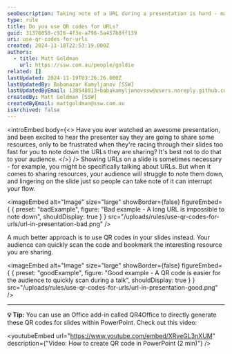 ```yaml
---
seoDescription: Taking note of a URL during a presentation is hard - make it easy for your users by giving them a QR code to scan instead
type: rule
title: Do you use QR codes for URLs?
guid: 31376058-c926-4f3e-a796-5a457b8ff139
uri: use-qr-codes-for-urls
created: 2024-11-18T22:53:19.000Z
authors:
  - title: Matt Goldman
    url: https://ssw.com.au/people/goldie
related: []
lastUpdated: 2024-11-19T03:26:26.000Z
lastUpdatedBy: Babanazar Kamyljanov [SSW]
lastUpdatedByEmail: 138548013+babakamyljanovssw@users.noreply.github.com
createdBy: Matt Goldman [SSW]
createdByEmail: mattgoldman@ssw.com.au
isArchived: false
---
```


<introEmbed
  body={<>
Have you ever watched an awesome presentation, and been excited to hear the presenter say they are going to share some resources, only to be frustrated when they're racing through their slides too fast for you to note down the URLs they are sharing? It's best not to do that to your audience.
  </>}
/>
Showing URLs on a slide is sometimes necessary - for example, you might be specifically talking about URLs. But when it comes to sharing resources, your audience will struggle to note them down, and lingering on the slide just so people can take note of it can interrupt your flow.

<imageEmbed
  alt="Image"
  size="large"
  showBorder={false}
  figureEmbed={ {
    preset: "badExample",
    figure: "Bad example - A long URL is impossible to note down",
    shouldDisplay: true
  } }
  src="/uploads/rules/use-qr-codes-for-urls/url-in-presentation-bad.png"
/>

A much better approach is to use QR codes in your slides instead. Your audience can quickly scan the code and bookmark the interesting resource you are sharing.

<imageEmbed
  alt="Image"
  size="large"
  showBorder={false}
  figureEmbed={ {
    preset: "goodExample",
    figure: "Good example - A QR code is easier for the audience to quickly scan during a talk",
    shouldDisplay: true
  } }
  src="/uploads/rules/use-qr-codes-for-urls/url-in-presentation-good.png"
/>

---

**💡 Tip:** You can use an Office add-in called QR4Office to directly generate these QR codes for slides within PowerPoint. Check out this video:

<youtubeEmbed url="https://www.youtube.com/embed/XRveGL3nXUM" description={"Video: How to create QR code in PowerPoint (2 min)"} />
